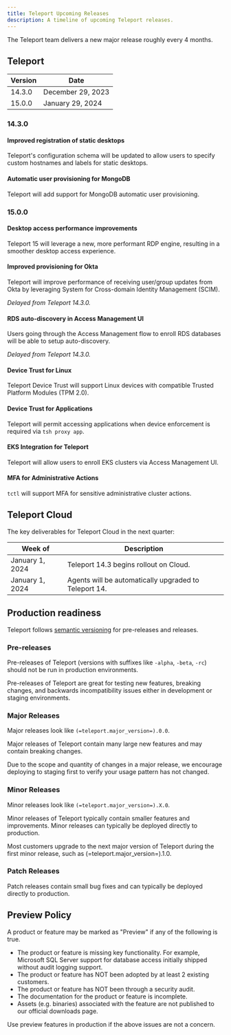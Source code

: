 ```yaml
---
title: Teleport Upcoming Releases
description: A timeline of upcoming Teleport releases.
---
```


The Teleport team delivers a new major release roughly every 4 months.

## Teleport

| Version | Date              |
|---------|-------------------|
| 14.3.0  | December 29, 2023 |
| 15.0.0  | January 29, 2024  |

### 14.3.0

#### Improved registration of static desktops

Teleport's configuration schema will be updated to allow users to specify custom
hostnames and labels for static desktops.

#### Automatic user provisioning for MongoDB

Teleport will add support for MongoDB automatic user provisioning.

### 15.0.0

#### Desktop access performance improvements

Teleport 15 will leverage a new, more performant RDP engine, resulting in a
smoother desktop access experience.

#### Improved provisioning for Okta

Teleport will improve performance of receiving user/group updates from Okta by leveraging
System for Cross-domain Identity Management (SCIM).

*Delayed from Teleport 14.3.0.*

#### RDS auto-discovery in Access Management UI

Users going through the Access Management flow to enroll RDS databases will be able
to setup auto-discovery.

*Delayed from Teleport 14.3.0.*

#### Device Trust for Linux

Teleport Device Trust will support Linux devices with compatible Trusted
Platform Modules (TPM 2.0).

#### Device Trust for Applications

Teleport will permit accessing applications when device enforcement is required
via `tsh proxy app`.

#### EKS Integration for Teleport

Teleport will allow users to enroll EKS clusters via Access Management UI.

#### MFA for Administrative Actions

`tctl` will support MFA for sensitive administrative cluster actions.

## Teleport Cloud

The key deliverables for Teleport Cloud in the next quarter:

| Week of           | Description                                                       |
|-------------------|-------------------------------------------------------------------|
| January 1, 2024   | Teleport 14.3 begins rollout on Cloud.                            |
| January 1, 2024   | Agents will be automatically upgraded to Teleport 14.             |

## Production readiness

Teleport follows [semantic versioning](https://semver.org) for pre-releases and
releases.

### Pre-releases

Pre-releases of Teleport (versions with suffixes like `-alpha`, `-beta`, `-rc`)
should not be run in production environments.

Pre-releases of Teleport are great for testing new features, breaking changes,
and backwards incompatibility issues either in development or staging
environments.

### Major Releases

Major releases look like `(=teleport.major_version=).0.0`.

Major releases of Teleport contain many large new features and may contain
breaking changes.

Due to the scope and quantity of changes in a major release, we encourage
deploying to staging first to verify your usage pattern has not changed.

### Minor Releases

Minor releases look like `(=teleport.major_version=).X.0`.

Minor releases of Teleport typically contain smaller features and improvements.
Minor releases can typically be deployed directly to production.

Most customers upgrade to the next major version of Teleport during the first
minor release, such as (=teleport.major_version=).1.0.

### Patch Releases

Patch releases contain small bug fixes and can typically be deployed directly
to production.

## Preview Policy

A product or feature may be marked as "Preview" if any of the following is
true.

- The product or feature is missing key functionality. For example, Microsoft
  SQL Server support for database access initially shipped without audit
  logging support.
- The product or feature has NOT been adopted by at least 2 existing customers.
- The product or feature has NOT been through a security audit.
- The documentation for the product or feature is incomplete.
- Assets (e.g. binaries) associated with the feature are not published to our
  official downloads page.

Use preview features in production if the above issues are not a concern.
